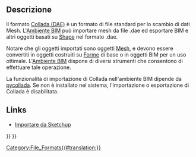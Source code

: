 <languages/>

{{Docnav/it
|[[Arch_IFC/it|IFC]]
|[[Arch_OBJ/it|OBJ]]
|[[BIM_Workbench/it|BIM]]
|IconL=
|IconR=
|IconC=Workbench_BIM.svg
}}

{{TOCright}}

<span id="Description"></span>
== Descrizione ==

Il formato [https://en.wikipedia.org/wiki/COLLADA Collada (DAE)] è un formato di file standard per lo scambio di dati Mesh. L'[[BIM_Workbench/it|Ambiente BIM]] può importare mesh da file .dae ed esportare BIM e altri oggetti basati su [[Part_Workbench/it|Shape]] nel formato .dae.

Notare che gli oggetti importati sono oggetti [[Mesh_Workbench/it|Mesh]], e devono essere convertiti in oggetti costruiti su [[Shape/it|Forme]] di base o in oggetti BIM per un uso ottimale. L'[[BIM_Workbench/it|Ambiente BIM]] dispone di diversi strumenti che consentono di effettuare tale operazione.

La funzionalità di importazione di Collada nell'ambiente BIM dipende da [http://pycollada.github.io/ pycollada]. Se non è installato nel sistema, l'importazione o esportazione di Collada è disabilitata.

==Links==

* [[Importing_From_Sketchup/it|Importare da Sketchup]]


{{Docnav/it
|[[Arch_IFC/it|IFC]]
|[[Arch_OBJ/it|OBJ]]
|[[BIM_Workbench/it|BIM]]
|IconL=
|IconR=
|IconC=Workbench_BIM.svg
}}

{{BIM_Tools_navi{{#translation:}}}}
{{Userdocnavi{{#translation:}}}}
[[Category:File_Formats{{#translation:}}]]